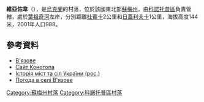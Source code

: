 {{coord|51|12|41|N|33|22|48|E|scale:100000_region:UA|display=title}}

'''維亞佐韋'''（{{lang-uk|В'язове}}），是[[烏克蘭|烏克蘭]]的村落，位於該國東北部[[蘇梅州|蘇梅州]]，由[[科諾托普區|科諾托普區]]負責管轄，處於[[葉祖奇河|葉祖奇河]]左岸，分別距離[[杜賓卡_(科諾托普區)|杜賓卡]]2公里和[[日蓋利夫卡_(科諾托普區)|日蓋利夫卡]]1公里，海拔高度144米，2001年人口988。

==參考資料==
* [http://w1.c1.rada.gov.ua/pls/z7502/A005?rdat1=02.12.2011&rf7571=29004 В'язове]{{dead link|date=2018年4月 |bot=InternetArchiveBot |fix-attempted=yes }}
* [http://www.grad.konotop.net/rayon/sela/vyazove.php Сайт Конотопа]{{dead link|date=2018年4月 |bot=InternetArchiveBot |fix-attempted=yes }}
* [https://web.archive.org/web/20110101085824/http://www.igsu.org.ua/Sumskaja.obl/Konotopskij.rajon/Vjazovoe.html Історія міст та сіл України (рос.)]
* [http://weather.in.ua/ua/symskaja/2453 Погода в селі В'язове] {{Wayback|url=http://weather.in.ua/ua/symskaja/2453 |date=20111219211236 }}

{{DEFAULTSORT:В'язове}}

[[Category:蘇梅州村落|Category:蘇梅州村落]]
[[Category:科諾托普區村落|Category:科諾托普區村落]]


{{Sumy-geo-stub}}